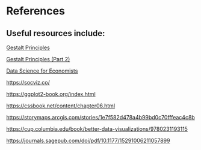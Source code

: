 # References {.unnumbered}

## Useful resources include:

[Gestalt Principles](https://www.nature.com/articles/nmeth1110-863)

[Gestalt Principles (Part 2)](https://www.nature.com/articles/nmeth1210-941)

[Data Science for Economists](https://raw.githack.com/uo-ec607/lectures/master/05-tidyverse/05-tidyverse.html)

<https://socviz.co/>

<https://ggplot2-book.org/index.html>

<https://cssbook.net/content/chapter06.html>

<https://storymaps.arcgis.com/stories/1e7f582d478a4b99bd0c70fffeac4c8b>

<https://cup.columbia.edu/book/better-data-visualizations/9780231193115>

<https://journals.sagepub.com/doi/pdf/10.1177/15291006211057899>

::: {#refs}
:::

